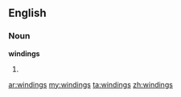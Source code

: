 ==English==
===Noun===
'''windings'''

#{{plural of|[[winding]]}}

[[ar:windings]]
[[my:windings]]
[[ta:windings]]
[[zh:windings]]